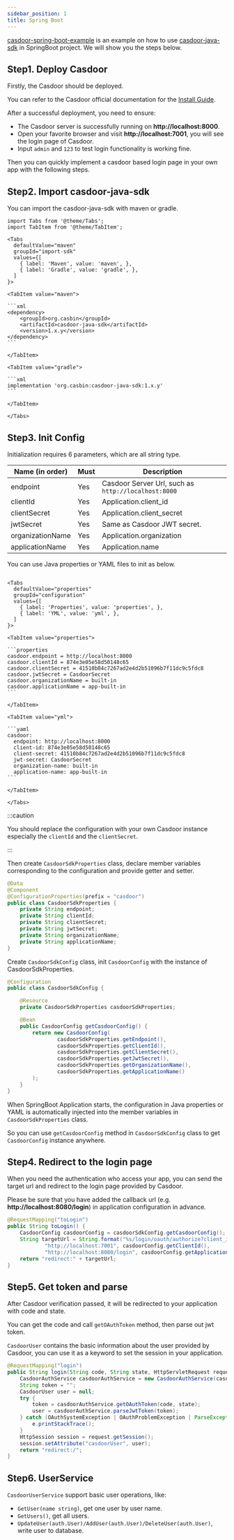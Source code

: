 ```yaml
---
sidebar_position: 1
title: Spring Boot
---
```


[casdoor-spring-boot-example](https://github.com/casdoor/casdoor-spring-boot-example) is an example on how to use [casdoor-java-sdk](https://github.com/casdoor/casdoor-java-sdk) in SpringBoot project. We will show you the steps below.

## Step1. Deploy Casdoor 

Firstly, the Casdoor should be deployed. 

You can refer to the Casdoor official documentation for the [Install Guide](https://casdoor.org/docs/basic/installation).

After a successful deployment, you need to ensure:

- The Casdoor server is successfully running on **http://localhost:8000**.
- Open your favorite browser and visit **http://localhost:7001**, you will see the login page of Casdoor.
- Input `admin` and `123` to test login functionality is working fine.

Then you can quickly implement a casdoor based login page in your own app with the following steps.

## Step2. Import casdoor-java-sdk

You can import the casdoor-java-sdk with  maven or gradle.

````mdx-code-block
import Tabs from '@theme/Tabs';
import TabItem from '@theme/TabItem';

<Tabs
  defaultValue="maven"
  groupId="import-sdk"
  values={[
    { label: 'Maven', value: 'maven', },
    { label: 'Gradle', value: 'gradle', },
  ]
}>

<TabItem value="maven">

```xml
<dependency>
    <groupId>org.casbin</groupId>
    <artifactId>casdoor-java-sdk</artifactId>
    <version>1.x.y</version>
</dependency>
```

</TabItem>

<TabItem value="gradle">

```xml
implementation 'org.casbin:casdoor-java-sdk:1.x.y'
```

</TabItem>

</Tabs>

````

## Step3. Init Config

Initialization requires 6 parameters, which are all string type.

| Name (in order)  | Must | Description                                         |
| ---------------- | ---- | --------------------------------------------------- |
| endpoint         | Yes  | Casdoor Server Url, such as `http://localhost:8000` |
| clientId         | Yes  | Application.client_id                               |
| clientSecret     | Yes  | Application.client_secret                           |
| jwtSecret        | Yes  | Same as Casdoor JWT secret.                         |
| organizationName | Yes  | Application.organization                            |
| applicationName  | Yes  | Application.name                                    |

You can use Java properties or YAML files to init as below.

````mdx-code-block

<Tabs
  defaultValue="properties"
  groupId="configuration"
  values={[
    { label: 'Properties', value: 'properties', },
    { label: 'YML', value: 'yml', },
  ]
}>

<TabItem value="properties">

```properties
casdoor.endpoint = http://localhost:8000
casdoor.clientId = 874e3e05e58d50148c65
casdoor.clientSecret = 41510b84c7267ad2e4d2b51096b7f11dc9c5fdc8
casdoor.jwtSecret = CasdoorSecret
casdoor.organizationName = built-in
casdoor.applicationName = app-built-in
```

</TabItem>

<TabItem value="yml">

```yaml
casdoor:
  endpoint: http://localhost:8000
  client-id: 874e3e05e58d50148c65
  client-secret: 41510b84c7267ad2e4d2b51096b7f11dc9c5fdc8
  jwt-secret: CasdoorSecret
  organization-name: built-in
  application-name: app-built-in
```

</TabItem>

</Tabs>

````

:::caution

You should replace the configuration with your own Casdoor instance especially the `clientId` and the `clientSecret`.

:::

Then create `CasdoorSdkProperties` class, declare member variables corresponding to the configuration and provide getter and setter.

```java
@Data
@Component
@ConfigurationProperties(prefix = "casdoor")
public class CasdoorSdkProperties {
    private String endpoint;
    private String clientId;
    private String clientSecret;
    private String jwtSecret;
    private String organizationName;
    private String applicationName;
}
```

Create `CasdoorSdkConfig` class, init `CasdoorConfig` with the instance of CasdoorSdkProperties.

```java
@Configuration
public class CasdoorSdkConfig {

    @Resource
    private CasdoorSdkProperties casdoorSdkProperties;

    @Bean
    public CasdoorConfig getCasdoorConfig() {
        return new CasdoorConfig(
                casdoorSdkProperties.getEndpoint(),
                casdoorSdkProperties.getClientId(),
                casdoorSdkProperties.getClientSecret(),
                casdoorSdkProperties.getJwtSecret(),
                casdoorSdkProperties.getOrganizationName(),
                casdoorSdkProperties.getApplicationName()
        );
    }
}
```

When SpringBoot Application starts, the configuration in Java properties or YAML is automatically injected into the member variables in `CasdoorSdkProperties` class. 

So you can use `getCasdoorConfig` method in `CasdoorSdkConfig` class to get `CasdoorConfig` instance anywhere.

## Step4. Redirect to the login page

When you need the authentication who access your app, you can send the target url and redirect to the login page provided by Casdoor.

Please be sure that you have added the callback url (e.g. **http://localhost:8080/login**) in application configuration in advance.

```java
@RequestMapping("toLogin")
public String toLogin() {
    CasdoorConfig casdoorConfig = casdoorSdkConfig.getCasdoorConfig();
    String targetUrl = String.format("%s/login/oauth/authorize?client_id=%s&response_type=code&redirect_uri=%s&scope=read&state=%s",
            "http://localhost:7001", casdoorConfig.getClientId(),
            "http://localhost:8080/login", casdoorConfig.getApplicationName());
    return "redirect:" + targetUrl;
}
```

## Step5. Get token and parse

After Casdoor verification passed, it will be redirected to your application with code and state.

You can get the code and call `getOAuthToken` method, then parse out jwt token.

`CasdoorUser` contains the basic information about the user provided by Casdoor, you can use it as a keyword to set the session in your application.

```java
@RequestMapping("login")
public String login(String code, String state, HttpServletRequest request) {
    CasdoorAuthService casdoorAuthService = new CasdoorAuthService(casdoorSdkConfig.getCasdoorConfig());
    String token = "";
    CasdoorUser user = null;
    try {
        token = casdoorAuthService.getOAuthToken(code, state);
        user = casdoorAuthService.parseJwtToken(token);
    } catch (OAuthSystemException | OAuthProblemException | ParseException | InvocationTargetException | IllegalAccessException e) {
        e.printStackTrace();
    }
    HttpSession session = request.getSession();
    session.setAttribute("casdoorUser", user);
    return "redirect:/";
}
```

## Step6. UserService

`CasdoorUserService` support basic user operations, like:

- `GetUser(name string)`, get one user by user name.
- `GetUsers()`, get all users.
- `UpdateUser(auth.User)/AddUser(auth.User)/DeleteUser(auth.User)`, write user to database.
